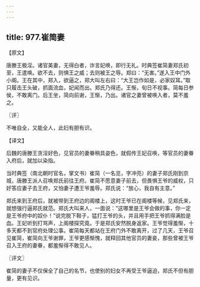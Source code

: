 ```yaml
---
---
---
```

title: 977.崔简妻
---



【原文】

唐滕王极淫。诸官美妻，无得白者，诈言妃唤，即行无礼。时典签崔简妻郑氏初至，王遣唤。欲不去，则惧王之威；去则被王之辱。郑曰：“无害。”遂入王中门外小阁。王在其中，郑入，欲逼之，郑大叫左右曰：“大王岂作如是，必家奴耳。”取只履击王头破，抓面流血，妃闻而出。郑氏乃得还。王惭，旬日不视事。简每日参侯，不敢离门。后王坐，简向前谢，王惭，乃出。诸官之妻曾被唤入者，莫不羞之。

〖评〗

不唯自全，又能全人，此妇有胆有识。

【译文】

后魏的唐滕王贪淫好色，见官员的妻眷稍具姿色，就假传王妃召唤，等官员的妻眷入府后，就加以染指。

当时典签（南北朝时官名，掌文书）崔简（一名览，字冲亮）的妻子郑氏刚到京城，唐滕王派人召唤郑氏前往王府。崔简不愿意妻子前去，但畏惧王爷的威权，只好答应妻子去王府，又怕妻子遭王爷羞辱。郑氏说：“放心，我自有主意。”

郑氏来到王府后，就被带到王府边的阁楼上，这时王爷已在阁楼等候，见郑氏来，就想强行逼郑氏就范。郑氏大叫来人，一面说：“这哪里是王爷会做的事，你一定是王爷府中的奴仆！”说完脱下鞋子，猛打王爷的头，并且用手把王爷抓得满脸是血。王妃听到打骂声，上阁楼探究竟。于是郑氏安然脱身返家。王爷觉得羞惭，十多天都不到官府处理公事。崔简每天都站在王府门外不敢离开，过了几天，王爷召见崔简，崔简向王爷谢罪，王爷更感惭愧，就释回其他官员的妻妾，那些曾被王爷召入王府的妻眷，都羞惭得不敢见人。

〖评文〗

崔简的妻子不仅保全了自己的名节，也使别的妇女不再受王爷逼迫，郑氏不但有胆量，更有见识。